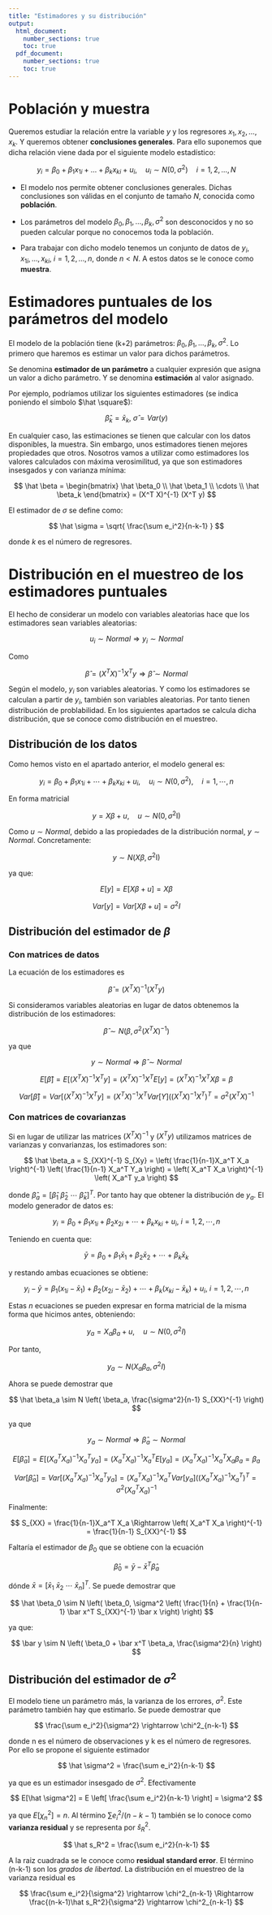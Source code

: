 ```yaml
---
title: "Estimadores y su distribución"
output: 
  html_document:
    number_sections: true
    toc: true
  pdf_document:
    number_sections: true
    toc: true
---
```


# Población y muestra

Queremos estudiar la relación entre la variable $y$ y los regresores $x_1, x_2, \ldots, x_k$. Y queremos obtener **conclusiones generales**. Para ello suponemos que dicha relación viene dada por el siguiente modelo estadístico:

$$
y_i = \beta_0 + \beta_1 x_{1i} + \ldots + \beta_k x_{ki} + u_i, \quad u_i \sim N(0,\sigma^2) \quad i = 1,2, \ldots,N
$$

- El modelo nos permite obtener conclusiones generales. Dichas conclusiones son válidas en el conjunto de tamaño $N$, conocida como **población**.

- Los parámetros del modelo $\beta_0, \beta_1, \ldots, \beta_k, \sigma^2$ son desconocidos y no so pueden calcular porque no conocemos toda la población.

- Para trabajar con dicho modelo tenemos un conjunto de datos de $y_i, x_{1i}, \ldots, x_{ki}, \ i = 1,2, \ldots, n$, donde $n < N$. A estos datos se le conoce como **muestra**. 


# Estimadores puntuales de los parámetros del modelo

El modelo de la población tiene (k+2) parámetros: $\beta_0, \beta_1, \ldots, \beta_k, \sigma^2$. Lo primero que haremos es estimar un valor para dichos parámetros.

Se denomina **estimador de un parámetro** a cualquier expresión que asigna un valor a dicho parámetro. Y se denomina **estimación** al valor asignado.

Por ejemplo, podríamos utilizar los siguientes estimadores (se indica poniendo el símbolo $\hat \square$):

$$
\hat \beta_k = \bar x_{k}, \ \hat \sigma = Var(y)
$$

En cualquier caso, las estimaciones se tienen que calcular con los datos disponibles, la muestra. Sin embargo, unos estimadores tienen mejores propiedades que otros. Nosotros vamos a utilizar como estimadores los valores calculados con máxima verosimilitud, ya que son estimadores insesgados y con varianza mínima:

$$
\hat \beta =
\begin{bmatrix}
\hat \beta_0 \\ 
\hat \beta_1 \\
\cdots
\\
\hat \beta_k
\end{bmatrix}
=
(X^T X)^{-1} (X^T y)
$$

El estimador de $\sigma$ se define como:

$$
\hat \sigma = \sqrt{ \frac{\sum e_i^2}{n-k-1} }
$$

donde $k$ es el número de regresores.

# Distribución en el muestreo de los estimadores puntuales

El hecho de considerar un modelo con variables aleatorias hace que los estimadores sean variables aleatorias:

$$
u_i \sim Normal \Rightarrow y_i \sim Normal
$$

Como

$$
\hat \beta = (X^T X)^{-1} X^T y \Rightarrow \hat \beta \sim Normal
$$

Según el modelo, $y_i$ son variables aleatorias. Y como los estimadores se calculan a partir de $y_i$, también son variables aleatorias. Por tanto tienen distribución de problabilidad. En los siguientes apartados se calcula dicha distribución, que se conoce como distribución en el muestreo.

## Distribución de los datos

Como hemos visto en el apartado anterior, el modelo general es:

$$
y_i = \beta_0 + \beta_1 x_{1i} + \cdots + \beta_k x_{ki} + u_i, \quad u_i \sim N(0,\sigma^2), \quad i = 1,\cdots,n
$$

En forma matricial

$$
y = X \beta + u, \quad u \sim N(0,\sigma^2 \mathrm{I})
$$

Como $u \sim Normal$, debido a las propiedades de la distribución normal, $y \sim Normal$. Concretamente:

$$
y \sim N(X \beta, \sigma^2 \mathrm{I})
$$

ya que:

$$
E[y] = E[ X\beta + u] = X \beta
$$

$$
Var[y] = Var[ X\beta + u] =  \sigma^2 I
$$


## Distribución del estimador de $\beta$


### Con matrices de datos

La ecuación de los estimadores es

$$
\hat \beta
=
(X^T X)^{-1} (X^T y)
$$

Si consideramos variables aleatorias en lugar de datos obtenemos la distribución de los estimadores:

$$
\hat \beta \sim N(\beta, \sigma^2 (X^T X)^{-1})
$$

ya que 

$$y \sim Normal \Rightarrow \hat \beta \sim Normal$$

$$
E[\hat \beta] = E[(X^TX)^{-1}X^T y] = (X^TX)^{-1}X^T E[y] = (X^TX)^{-1}X^T X\beta = \beta
$$

$$
Var[\hat \beta] = Var[(X^TX)^{-1}X^T y] = (X^TX)^{-1}X^T Var[Y] ((X^TX)^{-1}X^T)^T = \sigma^2 (X^TX)^{-1}
$$

### Con matrices de covarianzas

Si en lugar de utilizar las matrices $(X^TX)^{-1}$ y $(X^T y)$ utilizamos matrices de varianzas y convarianzas, los estimadores son:

$$
\hat \beta_a = S_{XX}^{-1} S_{Xy} = \left( \frac{1}{n-1}X_a^T X_a \right)^{-1}  \left( \frac{1}{n-1} X_a^T Y_a \right) = \left( X_a^T X_a \right)^{-1}  \left( X_a^T y_a \right)
$$

donde $\hat \beta_a = [\hat \beta_1 \ \hat \beta_2 \ \cdots \ \hat \beta_k]^T$. Por tanto hay que obtener la distribución de $y_a$. El modelo generador de datos es:

$$
y_i = \beta_0 + \beta_1 x_{1i} + \beta_2 x_{2i} + \cdots + \beta_k x_{ki} + u_i, \ i = 1,2,\cdots,n
$$

Teniendo en cuenta que:

$$
\bar y = \beta_0 + \beta_1 \bar x_{1} + \beta_2 \bar x_{2} + \cdots + \beta_k \bar x_{k}
$$

y restando ambas ecuaciones se obtiene:

$$
y_i - \bar y = \beta_1 (x_{1i} - \bar x_{1}) + \beta_2 (x_{2i} - \bar x_{2}) + \cdots + \beta_k (x_{ki} - \bar x_{k}) + u_i, \ i = 1,2,\cdots,n
$$

Estas *n* ecuaciones se pueden expresar en forma matricial de la misma forma que hicimos antes, obteniendo:

$$
y_a = X_a \beta_a + u, \quad u \sim N(0,\sigma^2 I)
$$

Por tanto, 

$$
y_a \sim N \left( X_a \beta_a, \sigma^2I \right)
$$

Ahora se puede demostrar que

$$
\hat \beta_a \sim N \left( \beta_a, \frac{\sigma^2}{n-1} S_{XX}^{-1} \right)
$$

ya que 

$$y_a \sim Normal \Rightarrow \hat \beta_a \sim Normal$$

$$
E[\hat \beta_a] = E[(X_a^T X_a)^{-1}X_a^T y_a] = (X_a^T X_a)^{-1}X_a^T E[y_a] = (X_a^T X_a)^{-1}X_a^T X_a \beta_a = \beta_a
$$

$$
Var[\hat \beta_a] = Var[(X_a^T X_a)^{-1}X_a^T y_a] = (X_a^T X_a)^{-1}X_a^T Var[y_a] ((X_a^T X_a)^{-1}X_a^T)^T = \sigma^2 (X_a^T X_a)^{-1}
$$

Finalmente:

$$
S_{XX} = \frac{1}{n-1}X_a^T X_a \Rightarrow \left( X_a^T X_a \right)^{-1} = \frac{1}{n-1} S_{XX}^{-1}
$$

Faltaría el estimador de $\beta_0$ que se obtiene con la ecuación

$$
\hat \beta_0 = \bar y - \bar x^T \hat \beta_a
$$

dónde $\bar x = [\bar x_1 \ \bar x_2 \ \cdots \ \bar x_n]^T$. Se puede demostrar que

$$
\hat \beta_0 \sim N \left( \beta_0, \sigma^2 \left( \frac{1}{n} + \frac{1}{n-1} \bar x^T S_{XX}^{-1} \bar x \right) \right)
$$

ya que:

$$
\bar y \sim N \left( \beta_0 + \bar x^T \beta_a, \frac{\sigma^2}{n} \right)
$$

## Distribución del estimador de $\sigma^2$

El modelo tiene un parámetro más, la varianza de los errores, $\sigma^2$. Este parámetro también hay que estimarlo. Se puede demostrar que 

$$
\frac{\sum e_i^2}{\sigma^2} \rightarrow \chi^2_{n-k-1}
$$

donde n es el número de observaciones y k es el número de regresores. Por ello se propone el siguiente estimador 

$$
\hat \sigma^2 = \frac{\sum e_i^2}{n-k-1}
$$

ya que es un estimador insesgado de $\sigma^2$.  Efectivamente

$$
E[\hat \sigma^2] = E \left[ \frac{\sum e_i^2}{n-k-1} \right] = \sigma^2
$$

ya que $E[\chi^2_n] = n$. Al término $\sum e_i^2/(n-k-1)$ también se lo conoce como **varianza residual** y se representa por $\hat s_R^2$. 

$$
\hat s_R^2 = \frac{\sum e_i^2}{n-k-1}
$$

A la raiz cuadrada se le conoce como **residual standard error**. El término (n-k-1) son los *grados de libertad*. La distribución en el muestreo de la varianza residual es

$$
\frac{\sum e_i^2}{\sigma^2} \rightarrow \chi^2_{n-k-1} \Rightarrow \frac{(n-k-1)\hat s_R^2}{\sigma^2} \rightarrow \chi^2_{n-k-1}
$$

